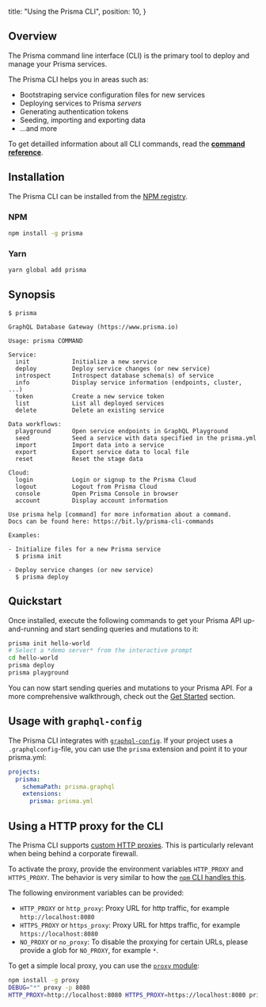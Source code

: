   title: "Using the Prisma CLI",
  position: 10,
}

## Overview

The Prisma command line interface (CLI) is the primary tool to deploy and manage your Prisma services.

The Prisma CLI helps you in areas such as:

- Bootstraping service configuration files for new services
- Deploying services to Prisma _servers_
- Generating authentication tokens
- Seeding, importing and exporting data
- ...and more

To get detailled information about all CLI commands, read the [**command reference**](xcv9).

## Installation

The Prisma CLI can be installed from the [NPM registry](https://docs.npmjs.com/misc/registry).

### NPM

```bash
npm install -g prisma
```

### Yarn

```bash
yarn global add prisma
```

## Synopsis

```
$ prisma

GraphQL Database Gateway (https://www.prisma.io)
    
Usage: prisma COMMAND

Service:
  init            Initialize a new service
  deploy          Deploy service changes (or new service)
  introspect      Introspect database schema(s) of service
  info            Display service information (endpoints, cluster, ...)
  token           Create a new service token
  list            List all deployed services
  delete          Delete an existing service

Data workflows:
  playground      Open service endpoints in GraphQL Playground
  seed            Seed a service with data specified in the prisma.yml
  import          Import data into a service
  export          Export service data to local file
  reset           Reset the stage data

Cloud:
  login           Login or signup to the Prisma Cloud
  logout          Logout from Prisma Cloud
  console         Open Prisma Console in browser
  account         Display account information

Use prisma help [command] for more information about a command.
Docs can be found here: https://bit.ly/prisma-cli-commands

Examples:

- Initialize files for a new Prisma service
  $ prisma init

- Deploy service changes (or new service)
  $ prisma deploy
```

## Quickstart

Once installed, execute the following commands to get your Prisma API up-and-running and start sending queries and mutations to it:

```bash
prisma init hello-world
# Select a *demo server* from the interactive prompt
cd hello-world
prisma deploy
prisma playground
```

You can now start sending queries and mutations to your Prisma API. For a more comprehensive walkthrough, check out the [Get Started](a001) section.

## Usage with `graphql-config`

The Prisma CLI integrates with [`graphql-config`](https://github.com/prismagraphql/graphql-config). If your project uses a `.graphqlconfig`-file, you can use the `prisma` extension and point it to your prisma.yml:

```yml
projects:
  prisma:
    schemaPath: prisma.graphql
    extensions:
      prisma: prisma.yml
```

## Using a HTTP proxy for the CLI

The Prisma CLI supports [custom HTTP proxies](https://github.com/graphcool/prisma/issues/618). This is particularly relevant when being behind a corporate firewall.

To activate the proxy, provide the environment variables `HTTP_PROXY` and `HTTPS_PROXY`. The behavior is very similar to how the [`npm` CLI handles this](https://docs.npmjs.com/misc/config#https-proxy).

The following environment variables can be provided:

- `HTTP_PROXY` or `http_proxy`: Proxy URL for http traffic, for example `http://localhost:8080`
- `HTTPS_PROXY` or `https_proxy`: Proxy URL for https traffic, for example `https://localhost:8080`
- `NO_PROXY` or `no_proxy`: To disable the proxying for certain URLs, please provide a glob for `NO_PROXY`, for example `*`.

To get a simple local proxy, you can use the [`proxy` module](https://www.npmjs.com/package/proxy):

```bash
npm install -g proxy
DEBUG="*" proxy -p 8080
HTTP_PROXY=http://localhost:8080 HTTPS_PROXY=https://localhost:8080 prisma deploy
```

